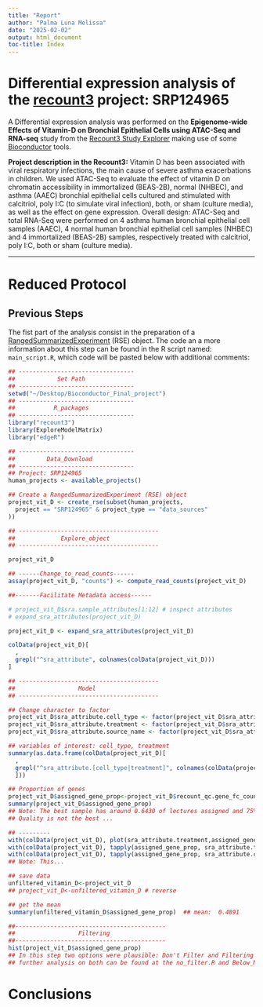 ```yaml
---
title: "Report"
author: "Palma Luna Melissa"
date: "2025-02-02"
output: html_document
toc-title: Index
---
```


# Differential expression analysis of the [recount3](https://doi.org/doi:10.18129/B9.bioc.recount3) project: **SRP124965**

A Differential expression analysis was performed on the **Epigenome-wide Effects of Vitamin-D on Bronchial Epithelial Cells using ATAC-Seq and RNA-seq** study from the [Recount3 Study Explorer](https://jhubiostatistics.shinyapps.io/recount3-study-explorer/) making use of some [Bioconductor](https://bioconductor.org) tools.

**Project description in the Recount3:**
Vitamin D has been associated with viral respiratory infections, the main cause of severe asthma exacerbations in children. We used ATAC-Seq to evaluate the effect of vitamin D on chromatin accessibility in immortalized (BEAS-2B), normal (NHBEC), and asthma (AAEC) bronchial epithelial cells cultured and stimulated with calcitriol, poly I:C (to simulate viral infection), both, or sham (culture media), as well as the effect on gene expression. Overall design: ATAC-Seq and total RNA-Seq were performed on 4 asthma human bronchial epithelial cell samples (AAEC), 4 normal human bronchial epithelial cell samples (NHBEC) and 4 immortalized (BEAS-2B) samples, respectively treated with calcitriol, poly I:C, both or sham (culture media).

---

# Reduced Protocol

## Previous Steps
The fist part of the analysis consist in the preparation of a [RangedSummarizedExperiment](https://www.bioconductor.org/packages/devel/bioc/vignettes/SummarizedExperiment/inst/doc/SummarizedExperiment.html) (RSE) object. The code an a more information about this step can be found in the R script named: `main_script.R`, which code will be pasted below with additional comments: 

```R
## ---------------------------------
##            Set Path
## ---------------------------------
setwd("~/Desktop/Bioconductor_Final_project")
## ---------------------------------
##           R_packages
## ---------------------------------
library("recount3")
library(ExploreModelMatrix)
library("edgeR")
```

```R
## ---------------------------------
##         Data_Download
## ---------------------------------
## Project: SRP124965
human_projects <- available_projects()

## Create a RangedSummarizedExperiment (RSE) object
project_vit_D <- create_rse(subset(human_projects,
  project == "SRP124965" & project_type == "data_sources"
))

## ----------------------------------------
##             Explore_object
## ----------------------------------------

project_vit_D

## ------Change_to_read_counts------
assay(project_vit_D, "counts") <- compute_read_counts(project_vit_D)

##-------Facilitate Metadata access------

# project_vit_D$sra.sample_attributes[1:12] # inspect attributes
# expand_sra_attributes(project_vit_D)

project_vit_D <- expand_sra_attributes(project_vit_D)

colData(project_vit_D)[
  ,
  grepl("^sra_attribute", colnames(colData(project_vit_D)))
]

## ----------------------------------------
##                  Model
## ----------------------------------------

## Change character to factor
project_vit_D$sra_attribute.cell_type <- factor(project_vit_D$sra_attribute.cell_type)
project_vit_D$sra_attribute.treatment <- factor(project_vit_D$sra_attribute.treatment)
project_vit_D$sra_attribute.source_name <- factor(project_vit_D$sra_attribute.source_name)

## variables of interest: cell_type, treatment
summary(as.data.frame(colData(project_vit_D)[
  ,
  grepl("^sra_attribute.[cell_type|treatment]", colnames(colData(project_vit_D)))
  ]))

## Proportion of genes
project_vit_D$assigned_gene_prop<-project_vit_D$recount_qc.gene_fc_count_all.assigned / project_vit_D$recount_qc.gene_fc_count_all.total
summary(project_vit_D$assigned_gene_prop)
## Note: The best sample has around 0.6430 of lectures assigned and 75% of the samples have less than 0.5697 of the lectures assigned
## Quality is not the best ...

## ---------
with(colData(project_vit_D), plot(sra_attribute.treatment,assigned_gene_prop))
with(colData(project_vit_D), tapply(assigned_gene_prop, sra_attribute.treatment, summary))
with(colData(project_vit_D), tapply(assigned_gene_prop, sra_attribute.cell_type, summary))
## Note: This...

## save data
unfiltered_vitamin_D<-project_vit_D
## project_vit_D<-unfiltered_vitamin_D # reverse

## get the mean
summary(unfiltered_vitamin_D$assigned_gene_prop)  ## mean:  0.4891

##-------------------------------------------
##                  Filtering
##-------------------------------------------
hist(project_vit_D$assigned_gene_prop)
## In this step two options were plausible: Don't Filter and Filtering those below the Mean
## further analysis on both can be found at the no_filter.R and Below_Mean.R scripts
```



# Conclusions
